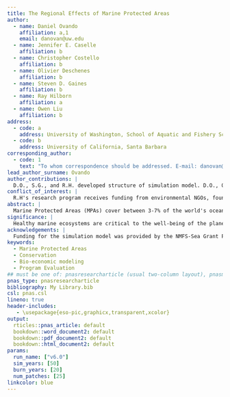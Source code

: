 ```yaml
---
title: The Regional Effects of Marine Protected Areas
author:
  - name: Daniel Ovando
    affiliation: a,1
    email: danovan@uw.edu
  - name: Jennifer E. Caselle
    affiliation: b
  - name: Christopher Costello
    affiliation: b   
  - name: Olivier Deschenes
    affiliation: b  
  - name: Steven D. Gaines
    affiliation: b
  - name: Ray Hilborn
    affiliation: a
  - name: Owen Liu
    affiliation: b        
address:
  - code: a
    address: University of Washington, School of Aquatic and Fishery Sciences
  - code: b
    address: University of California, Santa Barbara
corresponding_author:
  - code: 1
    text: "To whom correspondence should be addressed. E-mail: danovan@uw.edu"
lead_author_surname: Ovando
author_contributions: |
  D.O., S.G., and R.H. developed structure of simulation model. D.O., O.D., C.C., and J.C. developed estimation strategy. J.C. provided support on collecting and interpreting data. All simulations, statistics, and sensitivity analyses performed by D.O. and O.L. . All authors contributed to the manuscript. 
conflict_of_interest: |
  R.H's research program receives funding from environmental NGOs, foundations, fishing industry, governments and international agencies. All of these can be interpreted as a conflict of interest when evaluating fisheries policy. C.C., S.G., and O.D's research program includes funding from environmental NGOs and foundations with an interest in ocean conservation and food security. Funding for D.O. was partly provided by the NMFS-Sea Grant Population and Ecosystem Dynamics Fellowship.
abstract: |
  Marine Protected Areas (MPAs) cover between 3-7% of the world's oceans, up from less than 1% in the year 2000. The Convention on Biological Diversity calls for 10% of coastal waters to be protected inside MPAs by 2020, while the International Union for Conservation of Nature calls for 30% protection by 2030. It is often clear that MPAs produce conservation benefits inside their borders, but many MPAs are also justified on the grounds that they also benefit the broader region outside their borders. The conservation effects of MPAs are most commonly evaluated using response ratios---measures of biomass densities inside their borders, relative to biomass densities in reference sites outside their borders. Studies of this nature have provided broad evidence that MPAs produce conservation benefits within their borders. While these gains can be vitally important, marine populations are rarely contained entirely within the borders of MPAs; therefore a critical question is not only do MPAs produce conservation gains inside their borders, but how do they affect the broader region in which they are located?  The Channel Islands National Marine Sanctuary provides a clear example of this challenge. A network of MPAs covering roughly 20% of the Islands’ waters was put in place in 2003, with a goal of providing regional conservation and fishery benefits. Response ratios from the region indicate that the Channel Island MPAs have increased biomass densities inside the MPAs. However, we are unable to find a clear effect of these same MPAs at the regional scale across multiple species.Building off of existing theory, we use a bio-economic simulation model to explain this discrepancy, and demonstrate under what conditions we likely can and cannot clearly estimate the regional conservation effects of MPAs. We show that MPA networks covering 25% or less of a region are likely to produce regional increases in fish biomass on the order of 10%-20%, a meaningful effect but also one that can easily be overwhelmed by environmental shocks. Our results provide a novel assessment of the regional effects of a large and iconic Marine Protected Area network, and provide guidance for managers charged with monitoring and adapting MPAs. 
significance: |
  Healthy marine ecosystems are critical to the well-being of the planet. Marine protected areas, parts of the oceans protected from human activities such as fishing, are increasingly being used in an effort to conserve and manage these ecosystems. Our study pairs theory with empirical methods to examine the regional effects of MPAs on conservation outcomes. Using simulations, we show that the regional effects of marine protected areas can be highly variable and dependent on human drivers. We find no statistically clear effect of a network of MPAs after 13 years of protection, which our simulation analysis suggests is actually to be expected. Our results lay a foundation for future research on the design and monitoring of marine protected areas. 
acknowledgements: |
  Funding for the simulation model was provided by the NMFS-Sea Grant Population and Ecosystem Dynamics Fellowship. This study would not be possible without the work provided by PISCO divers over the years. DO thanks Cody Szuwalski, Julia Lawson, and André Punt for helpful comments and technical support. 
keywords:
  - Marine Protected Areas
  - Conservation
  - Bio-economic modeling
  - Program Evaluation
## must be one of: pnasresearcharticle (usual two-column layout), pnasmathematics (one column layout), or pnasinvited (invited submissions only)
pnas_type: pnasresearcharticle
bibliography: My Library.bib
csl: pnas.csl
lineno: true
header-includes:
   - \usepackage{eso-pic,graphicx,transparent,xcolor}
output:
  rticles::pnas_article: default
  bookdown::word_document2: default
  bookdown::pdf_document2: default
  bookdown::html_document2: default
params:
  run_name: ["v6.0"]
  sim_years: [50]
  burn_years: [20]
  num_patches: [25]
linkcolor: blue
---
```


<!-- \AddToShipoutPictureFG{ -->
<!--   \AtPageCenter{% or \AtTextCenter -->
<!--     \makebox[0pt]{\rotatebox[origin=c]{45}{% -->
<!--       \scalebox{5}{\texttransparent{0.3}{DRAFT}}% -->
<!--     }} -->
<!--   } -->
<!-- } -->





